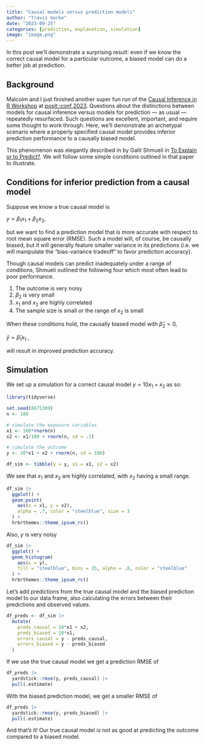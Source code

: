 ```yaml
---
title: "Causal models versus prediction models"
author: "Travis Gerke"
date: "2023-09-25"
categories: [prediction, explanation, simulation]
image: "image.png"
---
```


In this post we'll demonstrate a surprising result: even if we know the correct causal model for a particular outcome, a biased model can do a better job at prediction.

## Background

Malcolm and I just finished another super fun run of the [Causal Inference in R Workshop](https://r-causal.github.io/causal_workshop_website/) at [posit::conf 2023](https://posit.co/conference/). Questions about the distinctions between models for causal inference versus models for prediction --- as usual --- repeatedly resurfaced. Such questions are excellent, important, and require some thought to work through. Here, we'll demonstrate an archetypal scenario where a properly specified causal model provides inferior prediction performance to a causally biased model.

This phenomenon was elegantly described in by Galit Shmueli in [To Explain or to Predict?](https://www.stat.berkeley.edu/~aldous/157/Papers/shmueli.pdf). We will follow some simple conditions outlined in that paper to illustrate.

## Conditions for inferior prediction from a causal model

Suppose we know a true causal model is

$y = \beta_1x_1 + \beta_2x_2$,

but we want to find a prediction model that is more accurate with respect to root mean square error (RMSE). Such a model will, of course, be causally biased, but it will generally feature smaller variance in its predictions (i.e. we will manipulate the "bias-variance tradeoff" to favor prediction accuracy). 

Though causal models can predict inadequately under a range of conditions, Shmueli outlined the following four which most often lead to poor performance. 

1. The outcome is very noisy
2. $\beta_2$ is very small
3. $x_1$ and $x_2$ are highly correlated
4. The sample size is small _or_ the range of $x_2$ is small

When these conditions hold, the causally biased model with $\hat\beta_2 = 0$,

$\hat y = \hat\beta_1x_1$ ,

will result in improved prediction accuracy. 

## Simulation

We set up a simulation for a correct causal model $y = 10x_1 + x_2$ as so:

```r
library(tidyverse)

set.seed(8675309)
n <- 100

# simulate the exposure variables
x1 <- 100*rnorm(n)
x2 <- x1/100 + rnorm(n, sd = .1)

# simulate the outcome
y <- 10*x1 + x2 + rnorm(n, sd = 100)

df_sim <- tibble(y = y, x1 = x1, x2 = x2)
```

We see that $x_1$ and $x_2$ are highly correlated, with $x_2$ having a small range.

```r
df_sim |> 
  ggplot() + 
  geom_point(
    aes(x = x1, y = x2),
    alpha = .7, color = "steelblue", size = 3
  ) + 
  hrbrthemes::theme_ipsum_rc()
```

Also, $y$ is very noisy

```r
df_sim |> 
  ggplot() + 
  geom_histogram(
    aes(x = y),
    fill = "steelblue", bins = 35, alpha = .8, color = "steelblue"
  ) +
  hrbrthemes::theme_ipsum_rc()
```

Let's add predictions from the true causal model and the biased prediction model to our data frame, also calculating the errors between their predictions and observed values.

```r
df_preds <- df_sim |> 
  mutate(
    preds_causal = 10*x1 + x2,
    preds_biased = 10*x1,
    errors_causal = y - preds_causal,
    errors_biased = y - preds_biased
  )
```

If we use the true causal model we get a prediction RMSE of 

```r
df_preds |> 
  yardstick::rmse(y, preds_causal) |> 
  pull(.estimate)
```

With the biased prediction model, we get a smaller RMSE of

```r
df_preds |> 
  yardstick::rmse(y, preds_biased) |> 
  pull(.estimate)
```

And that's it! Our true causal model is not as good at predicting the outcome compared to a biased model.
